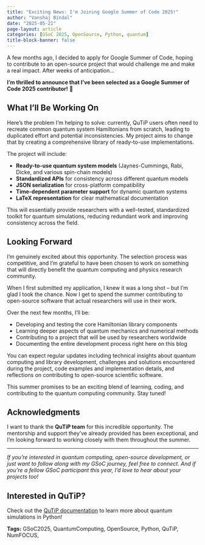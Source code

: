 ```yaml
---
title: "Exciting News: I'm Joining Google Summer of Code 2025!"
author: "Vanshaj Bindal"
date: "2025-05-21"
page-layout: article
categories: [GSoC 2025, OpenSource, Python, quantum]
title-block-banner: false
---
```


A few months ago, I decided to apply for Google Summer of Code, hoping to contribute to an open-source project that would challenge me and make a real impact. After weeks of anticipation...

**I'm thrilled to announce that I've been selected as a Google Summer of Code 2025 contributor!** 🚀

## What I'll Be Working On

Here's the problem I'm helping to solve: currently, QuTiP users often need to recreate common quantum system Hamiltonians from scratch, leading to duplicated effort and potential inconsistencies. My project aims to change that by creating a comprehensive library of ready-to-use implementations.

The project will include:

- **Ready-to-use quantum system models** (Jaynes-Cummings, Rabi, Dicke, and various spin-chain models)
- **Standardized APIs** for consistency across different quantum models
- **JSON serialization** for cross-platform compatibility
- **Time-dependent parameter support** for dynamic quantum systems
- **LaTeX representation** for clear mathematical documentation

This will essentially provide researchers with a well-tested, standardized toolkit for quantum simulations, reducing redundant work and improving consistency across the field.

## Looking Forward

I'm genuinely excited about this opportunity. The selection process was competitive, and I'm grateful to have been chosen to work on something that will directly benefit the quantum computing and physics research community.

When I first submitted my application, I knew it was a long shot – but I'm glad I took the chance. Now I get to spend the summer contributing to open-source software that actual researchers will use in their work.

Over the next few months, I'll be:

- Developing and testing the core Hamiltonian library components
- Learning deeper aspects of quantum mechanics and numerical methods
- Contributing to a project that will be used by researchers worldwide
- Documenting the entire development process right here on this blog

You can expect regular updates including technical insights about quantum computing and library development, challenges and solutions encountered during the project, code examples and implementation details, and reflections on contributing to open-source scientific software.

This summer promises to be an exciting blend of learning, coding, and contributing to the quantum computing community. Stay tuned!

## Acknowledgments

I want to thank the **QuTiP team** for this incredible opportunity. The mentorship and support they've already provided has been exceptional, and I'm looking forward to working closely with them throughout the summer.

---

*If you're interested in quantum computing, open-source development, or just want to follow along with my GSoC journey, feel free to connect. And if you're a fellow GSoC participant this year, I'd love to hear about your projects too!*

::: {.callout-tip}
## Interested in QuTiP?
Check out the [QuTiP documentation](https://qutip.org/) to learn more about quantum simulations in Python!
:::

**Tags:** GSoC2025, QuantumComputing, OpenSource, Python, QuTiP, NumFOCUS, 